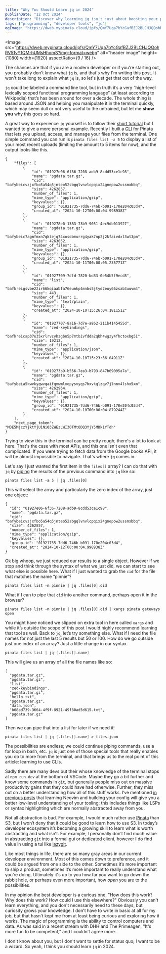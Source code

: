 ```yaml
---
title: "Why You Should Learn jq in 2024"
publishDate: "12 Oct 2024"
description: "Discover why learning jq isn't just about boosting your productivity, it's about becoming a more curious developer"
tags: ["programming", "developer tools", "jq"]
ogImage: "https://dweb.mypinata.cloud/ipfs/QmY7Uqa7bYcGafBZJ2BLCHJQQohRV51vY1QMrhUMsHhomS?img-format=webp"
---
```



<Image
	src="https://dweb.mypinata.cloud/ipfs/QmY7Uqa7bYcGafBZJ2BLCHJQQohRV51vY1QMrhUMsHhomS?img-format=webp"
	alt="header image"
	height={1080}
	width={1920}
	aspectRatio={9 / 16}
/>


The chances are that if you are a modern developer or if you're starting out, you probably don't know what `jq` is, and that's why I'm writing this post. It won't take long to explain what `jq` is, so let's just get that out of the way.

`jq` could be labeled a command line tool, but in truth it‘s a very “high-level lexically scoped functional programming language” (at least according to Wikipedia) that’s has been around for over a decade. The whole thing is based around JSON and helping you manipulate it in the terminal quickly, which may seem dull or not very useful to the untrained, but let me **show you** why this goes so hard.

A great way to experience `jq` yourself is to follow their [short tutorial](https://jqlang.github.io/jq/tutorial/) but I wanted to give a more personal example. Recently I built a [CLI](https://cli.pinata.cloud) for Pinata that lets you upload, access, and manage your files from the terminal. One simple command you can run is `pinata files list -a 5` to display a list of your most recent uploads (limiting the amount to 5 items for now), and the output looks like this.

```
{
    "files": [
        {
            "id": "01927e06-6f36-7208-adb9-8cdd53ce1c98",
            "name": "pgdata.tar.gz",
            "cid": "bafybeicvzjxfbo5a54q5jnteo52sbgqlvnvlcpqix24gnepow2ussmxbbq",
            "size": 4262857,
            "number_of_files": 1,
            "mime_type": "application/gzip",
            "keyvalues": {},
            "group_id": "01921735-7dd6-746b-b091-170e204c03d4",
            "created_at": "2024-10-12T00:00:04.998938Z"
        },
        {
            "id": "019278e0-1383-73b9-9051-4ec9db013927",
            "name": "pgdata.tar.gz",
            "cid": "bafybeic7agnfmxn7qktejq74xosobmurrg4yak7np2j2kfaivdxl3wt3pm",
            "size": 4263052,
            "number_of_files": 1,
            "mime_type": "application/gzip",
            "keyvalues": {},
            "group_id": "01921735-7dd6-746b-b091-170e204c03d4",
            "created_at": "2024-10-11T00:00:05.235771Z"
        },
        {
            "id": "01927709-7dfd-7820-bd83-0e54b5f9ecd8",
            "name": "list",
            "cid": "bafkreigsvbe22ir66kqiaabfa76eunkp4mnbs5jtyd2euy66zsab3uuvm4",
            "size": 443,
            "number_of_files": 1,
            "mime_type": "text/plain",
            "keyvalues": {},
            "created_at": "2024-10-10T15:26:04.181151Z"
        },
        {
            "id": "01927707-8a16-7d7e-a862-211b4145455d",
            "name": "zed-keybindings",
            "cid": "bafkreicap37u35xrlrvzyhzgbn5p7mtbivfdda2qbh4wgzy4fhctoxbg5i",
            "size": 19212,
            "number_of_files": 1,
            "mime_type": "application/json",
            "keyvalues": {},
            "created_at": "2024-10-10T15:23:56.04911Z"
        },
        {
            "id": "019273b9-b556-7ea3-b793-847b69095a7a",
            "name": "pgdata.tar.gz",
            "cid": "bafybeia5kwvkyqwvqaifqmwmlxopysvyqs7hxvkqlzqv7jlnnv4lshx5xm",
            "size": 4262964,
            "number_of_files": 1,
            "mime_type": "application/gzip",
            "keyvalues": {},
            "group_id": "01921735-7dd6-746b-b091-170e204c03d4",
            "created_at": "2024-10-10T00:00:04.879244Z"
        }
    ],
    "next_page_token": "MDE5MjczYjktYjU1Ni03ZWEzLWI3OTMtODQ3YjY5MDk1YTdh"
}
```

Trying to view this in the terminal can be pretty rough; there's a lot to look at here. That's the case with most APIs, and this one isn't even that complicated. If you were trying to fetch data from the Google books API, it will be almost impossible to navigate. That's where `jq` comes in.

Let's say I just wanted the first item in the `files[]` array? I can do that with `jq` by [piping](https://www.geeksforgeeks.org/piping-in-unix-or-linux/) the results of the previous command into `jq` like so:

```
pinata files list -a 5 | jq .files[0]
```

This will select the array and particularly the zero index of the array, just one object:

```
{
  "id": "01927e06-6f36-7208-adb9-8cdd53ce1c98",
  "name": "pgdata.tar.gz",
  "cid": "bafybeicvzjxfbo5a54q5jnteo52sbgqlvnvlcpqix24gnepow2ussmxbbq",
  "size": 4262857,
  "number_of_files": 1,
  "mime_type": "application/gzip",
  "keyvalues": {},
  "group_id": "01921735-7dd6-746b-b091-170e204c03d4",
  "created_at": "2024-10-12T00:00:04.998938Z"
}
```

Ok big whoop, we just reduced our results to a single object. However if we stop and think through the syntax of what we just did, we can start to see what else is possible here. What if I just wanted to grab the `cid` for the file that matches the name “pinnie”?

```
pinata files list -n pinnie | jq .files[0].cid
```

What if I can to pipe that `cid` into another command, perhaps open it in the browser?

```
pinata files list -n pinnie | jq .files[0].cid | xargs pinata gateways open
```

You might have noticed we slipped on extra tool in here called `xargs` and while it’s outside the scope of this post I would highly recommend learning that tool as well. Back to `jq`, let’s try something else. What if I need the file names for not just the last 5 results but 50 or 100. How do we go outside just one index of an array? Just a little change in our syntax.

```
pinata files list | jq [.files[].name]
```

This will give us an array of all the file names like so:

```
[
  "pgdata.tar.gz",
  "pgdata.tar.gz",
  "list",
  "zed-keybindings",
  "pgdata.tar.gz",
  "hello.txt",
  "pgdata.tar.gz",
  "data.json",
  "b68ad739-3664-4f9f-8921-49f30ad5d615.txt",
  "pgdata.tar.gz"
]
```

Then we can pipe that into a list for later if we need it!

```
pinata files list | jq [.files[].name] > files.json
```

The possibilities are endless; we could continue piping commands, use a for loop in bash, etc. `jq` is just one of those special tools that really enables you do to more from the terminal, and that brings us to the real point of this article: learning to use CLIs.

Sadly there are many devs out their whose knowledge of the terminal stops at `npm run dev` at the bottom of VSCode. Maybe they go a bit further and know some commands in `git`, but generally people miss out on massive productivity gains that they could have had otherwise. Further, they miss out on a better understanding how all of this stuff works. I‘ve mentioned [in previous posts](https://stevedylan.dev/posts/why-i-learned-vim/) that learning Neovim and building your config will give you a better low-level understanding of your tooling; this includes things like LSPs or syntax highlighting which are normally abstracted away from you.

Not all abstraction is bad. For example, I would much rather use [Pinata](https://pinata.cloud) than S3, but I won’t deny that it could be good to learn how to use S3. In today’s developer ecosystem it’s becoming a growing skill to learn what is worth abstracting and what isn’t. For example, I personally don’t find much value in abstracting `git` into a formal gui or dedicated client, however I do find value in using a tui like [lazygit](https://github.com/jesseduffield/lazygit).

Like most things in life, there are so many gray areas in our current developer environment. Most of this comes down to preference, and it could be argued from one side to the other. Sometimes it’s more important to ship a product, sometimes it’s more important to really understand what you’re doing. Ultimately it's up to you how far you want to go down the rabbit hole, or perhaps even more important, how *open* you are to the possibilities.

In my opinion the best developer is a curious one. "How does this work? Why does this work? How could I use this elsewhere?" Obviously you can't learn everything, and you don't necessarily need to these days, but curiosity grows your knowledge. I don't have to write in basic at all for my job, but that hasn't kept me from at least being curious and exploring how it works. The magic of programming is the ability to control computers and data. As was said in a recent stream with DHH and The Primeagen, "It's more fun to be competent," and I couldn't agree more.

I don't know about you, but I don't want to settle for status quo; I want to be a wizard. So yeah, I think you should learn `jq` in 2024.
